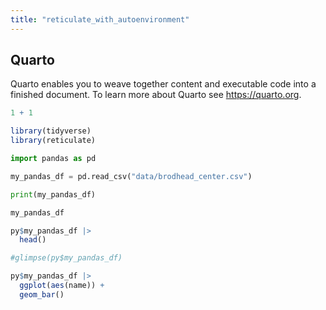 ```yaml
---
title: "reticulate_with_autoenvironment"
---
```


## Quarto

Quarto enables you to weave together content and executable code into a finished document. To learn more about Quarto see <https://quarto.org>.

```r
1 + 1
```

```r
library(tidyverse)
library(reticulate)
```

```python

import pandas as pd

my_pandas_df = pd.read_csv("data/brodhead_center.csv")

```

```python
print(my_pandas_df)
```

```python

my_pandas_df
```

```r
py$my_pandas_df |> 
  head()
```


```r
#glimpse(py$my_pandas_df)

py$my_pandas_df |> 
  ggplot(aes(name)) +
  geom_bar()
```
